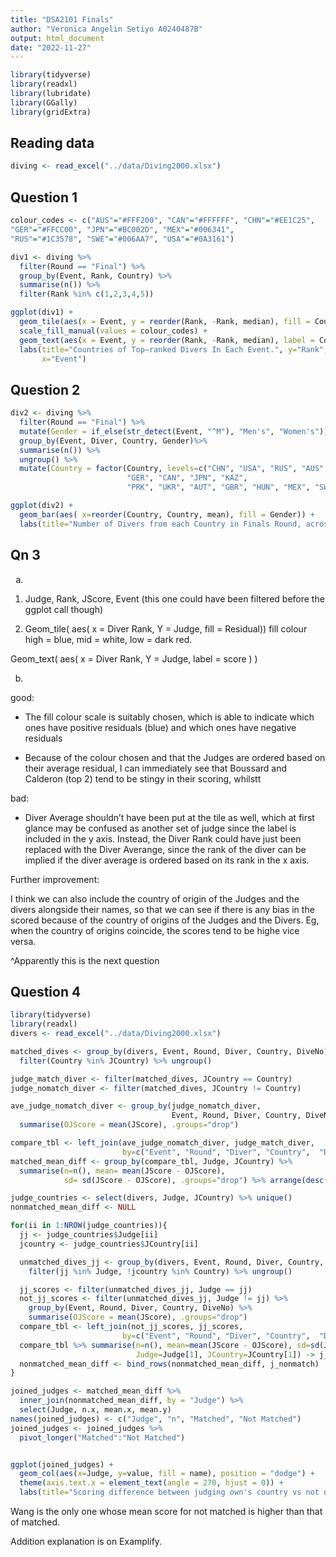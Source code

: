 ```yaml
---
title: "DSA2101 Finals"
author: "Veronica Angelin Setiyo A0240487B"
output: html_document
date: "2022-11-27"
---
```


```r
library(tidyverse)
library(readxl)
library(lubridate)
library(GGally)
library(gridExtra)
```

## Reading data
```r
diving <- read_excel("../data/Diving2000.xlsx")
```


## Question 1
```r
colour_codes <- c("AUS"="#FFF200", "CAN"="#FFFFFF", "CHN"="#EE1C25",
"GER"="#FFCC00", "JPN"="#BC002D", "MEX"="#006341",
"RUS"="#1C3578", "SWE"="#006AA7", "USA"="#0A3161")

div1 <- diving %>%
  filter(Round == "Final") %>%
  group_by(Event, Rank, Country) %>%
  summarise(n()) %>%
  filter(Rank %in% c(1,2,3,4,5))

ggplot(div1) +
  geom_tile(aes(x = Event, y = reorder(Rank, -Rank, median), fill = Country), show.legend=FALSE) +
  scale_fill_manual(values = colour_codes) +
  geom_text(aes(x = Event, y = reorder(Rank, -Rank, median), label = Country)) +
  labs(title="Countries of Top−ranked Divers In Each Event.", y="Rank",
       x="Event")
```

## Question 2
```r
div2 <- diving %>%
  filter(Round == "Final") %>%
  mutate(Gender = if_else(str_detect(Event, "^M"), "Men's", "Women's")) %>%
  group_by(Event, Diver, Country, Gender)%>%
  summarise(n()) %>%
  ungroup() %>%
  mutate(Country = factor(Country, levels=c("CHN", "USA", "RUS", "AUS", 
                          "GER", "CAN", "JPN", "KAZ", 
                          "PRK", "UKR", "AUT", "GBR", "HUN", "MEX", "SWE")))

ggplot(div2) +
  geom_bar(aes( x=reorder(Country, Country, mean), fill = Gender)) +
  labs(title="Number of Divers from each Country in Finals Round, across all Events.", y="Count", x = "Country")
```
## Qn 3
(a)

1. Judge, Rank, JScore, Event (this one could have been filtered before the ggplot call though)


2. Geom_tile( aes( x = Diver Rank, Y = Judge, fill = Residual)) fill colour high = blue, mid = white, low = dark red.

Geom_text( aes( x = Diver Rank, Y = Judge, label = score ) )



(b)

good:

- The fill colour scale is suitably chosen, which is able to indicate which ones have positive residuals (blue) and which ones have negative residuals

- Because of the colour chosen and that the Judges are ordered based on their average residual, I can immediately see that Boussard and Calderon (top 2) tend to be stingy in their scoring, whilstt

bad:

- Diver Average shouldn't have been put at the tile as well, which at first glance may be confused as another set of judge since the label is included in the y axis. Instead, the Diver Rank could have just been replaced with the Diver Averange, since the rank of the diver can be implied if the diver average is ordered based on its rank in the x axis.

Further improvement:

I think we can also include the country of origin of the Judges and the divers alongside their names, so that we can see if there is any bias in the scored because of the country of origins of the Judges and the Divers. Eg, when the country of origins coincide, the scores tend to be highe vice versa.

^Apparently this is the next question

## Question 4
```r
library(tidyverse)
library(readxl)
divers <- read_excel("../data/Diving2000.xlsx")

matched_dives <- group_by(divers, Event, Round, Diver, Country, DiveNo) %>%
  filter(Country %in% JCountry) %>% ungroup()

judge_match_diver <- filter(matched_dives, JCountry == Country)
judge_nomatch_diver <- filter(matched_dives, JCountry != Country)

ave_judge_nomatch_diver <- group_by(judge_nomatch_diver,
                                    Event, Round, Diver, Country, DiveNo) %>%
  summarise(OJScore = mean(JScore), .groups="drop")

compare_tbl <- left_join(ave_judge_nomatch_diver, judge_match_diver,
                         by=c("Event", "Round", "Diver", "Country",  "DiveNo"))
matched_mean_diff <- group_by(compare_tbl, Judge, JCountry) %>%
  summarise(n=n(), mean= mean(JScore - OJScore),
            sd= sd(JScore - OJScore), .groups="drop") %>% arrange(desc(mean))

judge_countries <- select(divers, Judge, JCountry) %>% unique()
nonmatched_mean_diff <- NULL

for(ii in 1:NROW(judge_countries)){
  jj <- judge_countries$Judge[ii]
  jcountry <- judge_countries$JCountry[ii]

  unmatched_dives_jj <- group_by(divers, Event, Round, Diver, Country, DiveNo) %>%
    filter(jj %in% Judge, !jcountry %in% Country) %>% ungroup()

  jj_scores <- filter(unmatched_dives_jj, Judge == jj)
  not_jj_scores <- filter(unmatched_dives_jj, Judge != jj) %>%
    group_by(Event, Round, Diver, Country, DiveNo) %>%
    summarise(OJScore = mean(JScore), .groups="drop")
  compare_tbl <- left_join(not_jj_scores, jj_scores,
                         by=c("Event", "Round", "Diver", "Country",  "DiveNo"))
  compare_tbl %>% summarise(n=n(), mean=mean(JScore - OJScore), sd=sd(JScore - OJScore),
                            Judge=Judge[1], JCountry=JCountry[1]) -> j_nonmatch
  nonmatched_mean_diff <- bind_rows(nonmatched_mean_diff, j_nonmatch)
}
```

```r
joined_judges <- matched_mean_diff %>%
  inner_join(nonmatched_mean_diff, by = "Judge") %>%
  select(Judge, n.x, mean.x, mean.y) 
names(joined_judges) <- c("Judge", "n", "Matched", "Not Matched")
joined_judges <- joined_judges %>%
  pivot_longer("Matched":"Not Matched")


ggplot(joined_judges) +
  geom_col(aes(x=Judge, y=value, fill = name), position = "dodge") +
  theme(axis.text.x = element_text(angle = 270, hjust = 0)) +
  labs(title="Scoring difference between judging own's country vs not own's country ", y="Mean difference", x = "Judges")
```
Wang is the only one whose mean score for not matched is higher than that of matched. 

Addition explanation is on Examplify.